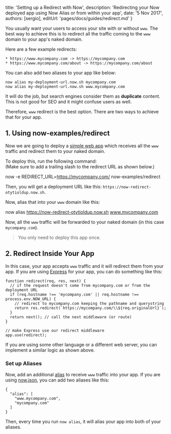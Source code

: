 

  title: 'Setting up a Redirect with Now',
  description: 'Redirecting your Now deployed app using Now Alias or from within your app',
  date: '5 Nov 2017',
  authors: [sergio],
  editUrl: 'pages/docs/guides/redirect.md'
}

You usually want your users to access your site with or without `www`. The best way to achieve this is to redirect all the traffic coming to the `www` domain to your app's naked domain.

Here are a few example redirects:

```
* https://www.mycompany.com -> https://mycompany.com
* https://www.mycompany.com/about -> https://mycompany.com/about
```

You can also add two aliases to your app like below:

```
now alias my-deployment-url.now.sh mycompany.com
now alias my-deployment-url.now.sh www.mycompany.com
```

It will do the job, but search engines consider them as **duplicate** content. This is not good for SEO and it might confuse users as well.

Therefore, `www` redirect is the best option. There are two ways to achieve that for your app.

## 1. Using now-examples/redirect

Now we are going to deploy a [simple web app](https://github.com/now-examples/redirect) which receives all the `www` traffic and redirect them to your naked domain.

To deploy this, run the following command:<br/>
(Make sure to add a trailing slash to the redirect URL as shown below.)

<TerminalInput>now -e REDIRECT_URL=https://mycompany.com/ now-examples/redirect</TerminalInput>

Then, you will get a deployment URL like this: `https://now-redirect-otytioldup.now.sh`.

Now, alias that into your `www` domain like this:

<TerminalInput>now alias https://now-redirect-otytioldup.now.sh www.mycompany.com</TerminalInput>

Now, all the `www` traffic will be forwarded to your naked domain (in this case `mycompany.com`).

> You only need to deploy this app once.

## 2. Redirect Inside Your App

In this case, your app accepts `www` traffic and it will redirect them from your app. If you are using [Express](https://expressjs.com/) for your app, you can do something like this:

```
function redirect(req, res, next) {
  // if the request doesn't come from mycompany.com or from the deployment URL
  if (req.hostname !== 'mycompany.com' || req.hostname !== process.env.NOW_URL) {
    // redirect to mycompany.com keeping the pathname and querystring
    return res.redirect(`https://mycompany.com/\\${req.originalUrl}`);
  }
  return next(); // call the next middleware (or route)
}

// make Express use our redirect middleware
app.use(redirect);
```

If you are using some other language or a different web server, you can implement a similar logic as shown above.

### Set up Aliases

Now, add an additional [alias](/docs/getting-started/assign-a-domain-name) to receive `www` traffic into your app. If you are using [now.json](/docs/features/configuration), you can add two aliases like this:

```
{
  "alias": [
    "www.mycompany.com",
    "mycompany.com"
  ]
}
```

Then, every time you run `now alias`, it will alias your app into both of your aliases.

